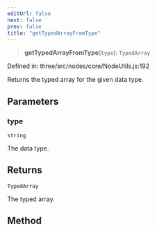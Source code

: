 ```yaml
---
editUrl: false
next: false
prev: false
title: "getTypedArrayFromType"
---
```


> **getTypedArrayFromType**(`type`): `TypedArray`

Defined in: three/src/nodes/core/NodeUtils.js:192

Returns the typed array for the given data type.

## Parameters

### type

`string`

The data type.

## Returns

`TypedArray`

The typed array.

## Method
